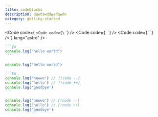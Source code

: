 ```yaml
---
title: codeblocks
description: dawdawddwadawdw 
category: getting-started
---
```



<Code code={
`<Code code={\` \`} />
<Code code={\` \`} />
<Code code={\` \`} />`} lang="astro" />

````md
```js
console.log("hello world")
```
````

```js
console.log("hello world")
```

````md
```ts
console.log('hewwo') //⠀[!code --]
console.log('hello') //⠀[!code ++]
console.log('goodbye')
```
````

```ts
console.log('hewwo') // [!code --]
console.log('hello') // [!code ++]
console.log('goodbye')
```